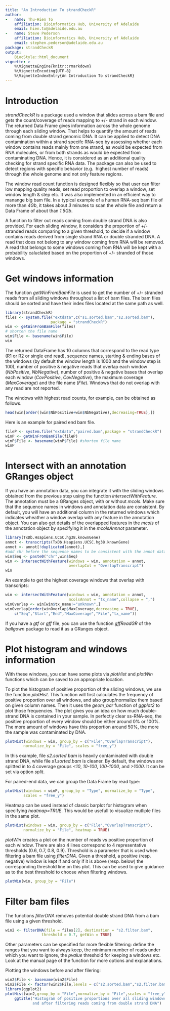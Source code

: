 ```yaml
---
title: "An Introduction To strandCheckR"
author:
-   name: Thu-Hien To
    affiliation: Bioinformatics Hub, University of Adelaide
    email: hien.to@adelaide.edu.au
-   name: Steve Pederson
    affiliation: Bioinformatics Hub, University of Adelaide
    email: stephen.pederson@adelaide.edu.au
package: strandCheckR
output:
    BiocStyle::html_document
vignette: >
    %\VignetteEngine{knitr::rmarkdown}
    %\VignetteEncoding{UTF-8}
    %\VignetteIndexEntry{An Introduction To strandCheckR}
---
```


# Introduction

*strandCheckR* is a package used a window that slides across a bam file and
gets the count/coverage of reads mapping to +/- strand in each window.
The returned Data Frame gives information across the whole genome through each
sliding window. That helps to quantify the amount of reads coming from 
double strand genomic DNA. It can be applied to detect DNA contamination within 
a strand specifc RNA-seq by assessing whether each window contains reads mainly 
from one strand, as would be expected from RNA molecules, or from both strands 
as would be expected from contaminating DNA. Hence, it is considered as an
additional quality checking for strand specific RNA data.
The package can also be used to detect regions with specific behavior (e.g. 
highest number of reads) through the whole genome and not only feature regions.

The window read count function is designed flexibly so that user can filter
low mapping quality reads, set read proportion to overlap a window, set window 
length & step etc. It was also implemented in an efficient way to manange big
bam file. In a typical example of a human RNA-seq bam file of more than *4Gb*, 
it takes about *3* minutes to scan the whole file and return a Data Frame of 
about than *1.5Gb*.

A function to filter out reads coming from double strand DNA is also provided.
For each sliding window, it considers the proportion of +/- stranded reads 
comparing to a given threshold, to decide if a window contains reads derived 
from single strand RNA or double stranded DNA.
A read that does not belong to any window coming from RNA will be removed. A
read that belongs to some windows coming from RNA will be kept with a 
probability caluclated based on the proportion of +/- stranded of those windows.

# Get windows information

The function *getWinFromBamFile* is used to get the number of +/- stranded 
reads from all sliding windows throughout a list of bam files.
The bam files should be sorted and have their index files located at the same 
path as well.


```r
library(strandCheckR)
files <- system.file("extdata",c("s1.sorted.bam","s2.sorted.bam"),
                    package = "strandCheckR")
win <- getWinFromBamFile(files)
# shorten the file name
win$File <- basename(win$File)
win
```

The returned DataFrame has 10 columns that correspond to the read type (R1 or
R2 or single end read), sequence names, starting & ending bases of the windows 
(by default the window length is 1000 and the window step is 100), number of 
positive & negative reads that overlap each window (*NbPositive*, 
*NbNegative*), number of positive & negative bases that overlap each window 
(*CovPositive*, *CovNegative*), the maximum coverage (*MaxCoverage*) and the 
file name (*File*). Windows that do not overlap with any read are not reported.

The windows with highest read counts, for example, can be obtained as follows.

```r
head(win[order((win$NbPositive+win$NbNegative),decreasing=TRUE),])
```

Here is an example for paired end bam file.

```r
fileP <- system.file("extdata","paired.bam",package = "strandCheckR")
winP <- getWinFromBamFile(fileP)
winP$File <- basename(winP$File) #shorten file name
winP
```

# Intersect with an annotation GRanges object

If you have an annotation data, you can integrate it with the sliding windows 
obtained from the previous step using the function *intersectWithFeature*. The 
annotation must be a GRanges object, with or without *mcols*. Make sure that 
the sequence names in windows and annotation data are consistent.
By default, you will have an additional column in the returned windows which 
indicates wheather a window overlap with any feature in the annotation object. 
You can also get details of the overlapped features in the *mcols* of the 
annotation object by specifying it in the *mcolsAnnnot* parameter.

```r
library(TxDb.Hsapiens.UCSC.hg38.knownGene)
annot <- transcripts(TxDb.Hsapiens.UCSC.hg38.knownGene)
annot <- annot[!duplicated(annot),]
#add chr before the sequence names to be consistent with the annot data
win$Seq <- paste0("chr",win$Seq) 
win <- intersectWithFeature(windows = win, annotation = annot, 
                            overlapCol = "OverlapTranscript")
win
```

An example to get the highest coverage windows that overlap with transcripts:

```r
win <- intersectWithFeature(windows = win, annotation = annot,
                            mcolsAnnot = "tx_name",collapse = ",")
winOverlap <- win[win$tx_name!="unknown",]
winOverlap[order(winOverlap$MaxCoverage,decreasing = TRUE),
    c("Seq","Start","End","MaxCoverage","File","tx_name")] 
```

If you have a *gtf* or *gff* file, you can use the function *gffReadGR* of the 
*ballgown* package to read it as a GRanges object.

# Plot histogram and windows information

With these windows, you can have some plots via *plotHist* and *plotWin* 
functions which can be saved to an appropriate location.

To plot the histogram of positive proportion of the sliding windows, we use
the function *plotHist*. This function will first calculates the frequency of 
positive proportion over all windows, and also group/normalize them based on 
given column names. Then it uses the *geom_bar* function of *ggplot2* to plot
those frequencies. The plot gives you an idea on how much double-strand DNA is 
contained in your sample. In perfectly clear ss-RNA-seq, the positive 
proportion of every window should be either around 0\% or 100\%. 
The more amount of windows have this proportion around 50\%, the more the 
sample was contaminated by DNA. 

```r
plotHist(windows = win, group_by = c("File","OverlapTranscript"), 
        normalize_by = "File", scales = "free_y")
```

In this example, file *s2.sorted.bam* is heavily contaminated with double 
strand DNA, while file *s1.sorted.bam* is cleaner. By default, the windows are 
splitted in to 4 coverage groups *<10*, *10-100*, *100-1000*, and *>1000*.
It can be set via option *split*.

For paired-end data, we can group the Data Frame by read type:

```r
plotHist(windows = winP, group_by = "Type", normalize_by = "Type", 
        scales = "free_y")
```

Heatmap can be used instead of classic barplot for histogram when specifying 
*heatmap=TRUE*. This would be usefull to visualize mutliple files in the 
same plot.

```r
plotHist(windows = win, group_by = c("File","OverlapTranscript"), 
        normalize_by = "File", heatmap = TRUE)
```


*plotWin* creates a plot on the number of reads vs positive proportion of each 
window. There are also 4 lines correspond to 4 representative thresholds 
(0.6, 0.7, 0.8, 0.9). Threshold is a parameter that is used when filtering a 
bam file using *filterDNA*. Given a threshold, a positive (resp. negative) 
window is kept if and only if it is above (resp. below) the corresponding 
threshold line on this plot. This can be used to give guidance as to the best 
threshold to choose when filtering windows.

```r
plotWin(win, group_by = "File")
```

# Filter bam files

The functions *filterDNA* removes potential double strand DNA from a bam file 
using a given threshold.

```r
win2 <- filterDNA(file = files[2], destination = "s2.filter.bam", 
                threshold = 0.7, getWin = TRUE)
```


Other parameters can be specified for more flexible filtering: define the 
ranges that you want to always keep, the minimum number of reads under which 
you want to ignore, the *pvalue* threshold for keeping a windows etc. Look at
the manual page of the function for more options and explanations.

Plotting the windows before and after filering:

```r
win2$File <- basename(win2$File)
win2$File <- factor(win2$File,levels = c("s2.sorted.bam","s2.filter.bam"))
library(ggplot2)
plotHist(win2,group_by = "File",normalize_by = "File",scales = "free_y") +
    ggtitle("Histogram of positive proportions over all sliding windows before 
            and after filtering reads coming from double strand DNA")
```